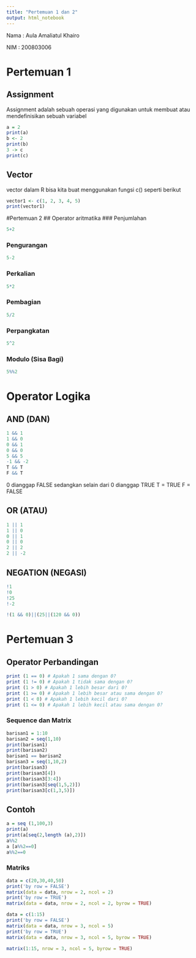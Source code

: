 ---
title: "Pertemuan 1 dan 2"
output: html_notebook
---

Nama : Aula Amaliatul Khairo

NIM : 200803006

# Pertemuan 1

## Assignment

Assignment adalah sebuah operasi yang digunakan untuk membuat atau mendefinisikan sebuah variabel

```{r}
a = 2
print(a)
b <- 2
print(b)
3 -> c
print(c)
```

## Vector

vector dalam R bisa kita buat menggunakan fungsi c() seperti berikut

```{r}
vector1 <- c(1, 2, 3, 4, 5)
print(vector1)
```

#Pertemuan 2 \## Operator aritmatika \### Penjumlahan

```{r}
5+2
```

### Pengurangan

```{r}
5-2
```

### Perkalian

```{r}
5*2
```

### Pembagian

```{r}
5/2
```

### Perpangkatan

```{r}
5^2
```

### Modulo (Sisa Bagi)

```{r}
5%%2
```

# Operator Logika

## AND (DAN)

```{r}
1 && 1
1 && 0
0 && 1
0 && 0
5 && 5
-1 && -2
T && T
F && T
```

0 dianggap FALSE sedangkan selain dari 0 dianggap TRUE T = TRUE F = FALSE

## OR (ATAU)

```{r}
1 || 1
1 || 0
0 || 1
0 || 0
2 || 2
2 || -2
```

## NEGATION (NEGASI)

```{r}
!1
!0
!25
!-2
```

```{r}
!(1 && 0)||(25||(120 && 0))
```
# Pertemuan 3
## Operator Perbandingan

```{r}
print (1 == 0) # Apakah 1 sama dengan 0?
print (1 != 0) # Apakah 1 tidak sama dengan 0?
print (1 > 0) # Apakah 1 lebih besar dari 0?
print (1 >= 0) # Apakah 1 lebih besar atau sama dengan 0?
print (1 < 0) # Apakah 1 lebih kecil dari 0?
print (1 <= 0) # Apakah 1 lebih kecil atau sama dengan 0?
```

### Sequence dan Matrix
```{r}
barisan1 = 1:10
barisan2 = seq(1,10)
print(barisan1)
print(barisan2)
barisan1 == barisan2
barisan3 = seq(1,10,2)
print(barisan3)
print(barisan3[4])
print(barisan3[3:4])
print(barisan3[seq(1,5,2)])
print(barisan3[c(1,3,5)])
```

## Contoh

```{r}
a = seq (1,100,3)
print(a)
print(a[seq(2,length (a),2)])
a%%2
a [a%%2==0]
a%%2==0
```

### Matriks
```{r}
data = c(20,30,40,50)
print('by row = FALSE')
matrix(data = data, nrow = 2, ncol = 2)
print('by row = TRUE')
matrix(data = data, nrow = 2, ncol = 2, byrow = TRUE)
```
```{r}
data = c(1:15)
print('by row = FALSE')
matrix(data = data, nrow = 3, ncol = 5)
print('by row = TRUE')
matrix(data = data, nrow = 3, ncol = 5, byrow = TRUE)
```
```{r}
matrix(1:15, nrow = 3, ncol = 5, byrow = TRUE)
```

